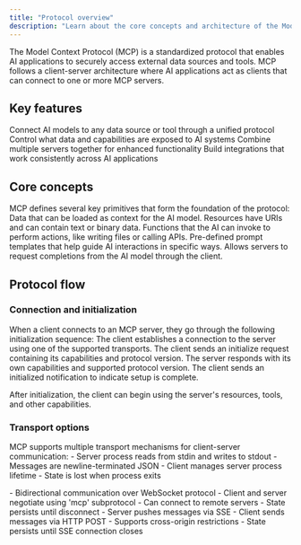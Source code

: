 ```yaml
---
title: "Protocol overview"
description: "Learn about the core concepts and architecture of the Model Context Protocol (MCP)"
---
```


The Model Context Protocol (MCP) is a standardized protocol that enables AI applications to securely access external data sources and tools. MCP follows a client-server architecture where AI applications act as clients that can connect to one or more MCP servers.

## Key features

<CardGroup cols={2}>
    <Card title="Flexible integration" icon="puzzle-piece">
        Connect AI models to any data source or tool through a unified protocol
    </Card>
    <Card title="Secure access" icon="shield-check">
        Control what data and capabilities are exposed to AI systems
    </Card>
    <Card title="Composable design" icon="cubes">
        Combine multiple servers together for enhanced functionality
    </Card>
    <Card title="Standard interface" icon="code">
        Build integrations that work consistently across AI applications
    </Card>
</CardGroup>

## Core concepts
MCP defines several key primitives that form the foundation of the protocol:
<CardGroup cols={2}>
  <Card title="Resources" icon="book">
    Data that can be loaded as context for the AI model. Resources have URIs and can contain text or binary data.
  </Card>
  <Card title="Tools" icon="screwdriver-wrench">
    Functions that the AI can invoke to perform actions, like writing files or calling APIs.
  </Card>
  <Card title="Prompts" icon="message">
    Pre-defined prompt templates that help guide AI interactions in specific ways.
  </Card>
  <Card title="Sampling" icon="rotate">
    Allows servers to request completions from the AI model through the client.
  </Card>
</CardGroup>

## Protocol flow

### Connection and initialization 
When a client connects to an MCP server, they go through the following initialization sequence:
<Steps>
  <Step title="Client connects">
    The client establishes a connection to the server using one of the supported transports.
  </Step>
  <Step title="Initialize request">
    The client sends an initialize request containing its capabilities and protocol version.
  </Step>
  <Step title="Server response">
    The server responds with its own capabilities and supported protocol version.
  </Step>
  <Step title="Initialized notification">
    The client sends an initialized notification to indicate setup is complete.
  </Step>
</Steps>

After initialization, the client can begin using the server's resources, tools, and other capabilities.

### Transport options
MCP supports multiple transport mechanisms for client-server communication:
<AccordionGroup>
  <Accordion title="Standard input/output (stdio)">
    - Server process reads from stdin and writes to stdout
    - Messages are newline-terminated JSON
    - Client manages server process lifetime
    - State is lost when process exits
  </Accordion>
  
  <Accordion title="WebSocket">
    - Bidirectional communication over WebSocket protocol
    - Client and server negotiate using 'mcp' subprotocol
    - Can connect to remote servers
    - State persists until disconnect
  </Accordion>
  
  <Accordion title="Server-Sent Events (SSE)">
    - Server pushes messages via SSE
    - Client sends messages via HTTP POST
    - Supports cross-origin restrictions
    - State persists until SSE connection closes
  </Accordion>
</AccordionGroup>